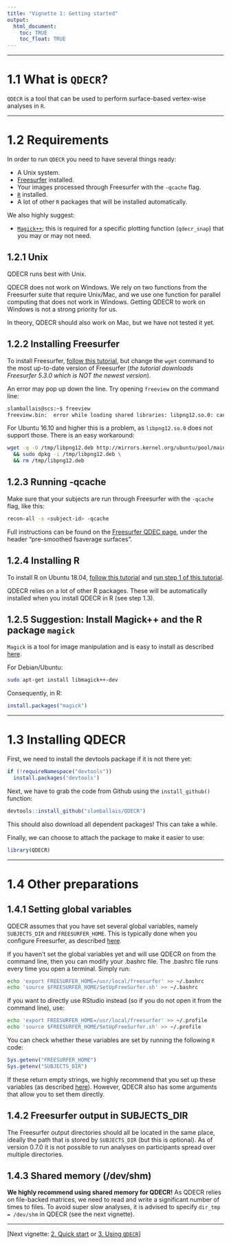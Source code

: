 ```yaml
---
title: "Vignette 1: Getting started"
output: 
  html_document:
    toc: TRUE
    toc_float: TRUE
---
```


---

# 1.1 What is `QDECR`?

`QDECR` is a tool that can be used to perform surface-based vertex-wise analyses in `R`. 

---

# 1.2 Requirements

In order to run `QDECR` you need to have several things ready:

* A Unix system.
* [Freesurfer](https://surfer.nmr.mgh.harvard.edu/) installed.
* Your images processed through Freesurfer with the `-qcache` flag.
* [`R`](https://www.r-project.org) installed.
* A lot of other `R` packages that will be installed automatically.

We also highly suggest:

* [`Magick++`](https://www.imagemagick.org/Magick++/STL.html); this is required for a specific plotting function (`qdecr_snap`) that you may or may not need.

## 1.2.1 Unix

QDECR runs best with Unix. 

QDECR does not work on Windows. We rely on two functions from the Freesurfer suite that require Unix/Mac, and we use one function for parallel computing that does not work in Windows. Getting QDECR to work on Windows is not a strong priority for us. 

In theory, QDECR should also work on Mac, but we have not tested it yet.

## 1.2.2 Installing Freesurfer

To install Freesurfer, [follow this tutorial](https://stackoverflow.com/questions/32530340/freesurfer-installed-on-ubuntu), but change the `wget` command to the most up-to-date version of Freesurfer (*the tutorial downloads Freesurfer 5.3.0 which is NOT the newest version*).

An error may pop up down the line. Try opening `freeview` on the command line:
```bash
slamballais@scs:~$ freeview
freeview.bin:  error while loading shared libraries: libpng12.so.0: cannot open shared object file: No such file or directory.
```

For Ubuntu 16.10 and higher this is a problem, as `libpng12.so.0` does not support those. There is an easy workaround:
```bash
wget -q -O /tmp/libpng12.deb http://mirrors.kernel.org/ubuntu/pool/main/libp/libpng/libpng12-0_1.2.54-1ubuntu1_amd64.deb \
  && sudo dpkg -i /tmp/libpng12.deb \
  && rm /tmp/libpng12.deb
```

## 1.2.3 Running -qcache

Make sure that your subjects are run through Freesurfer with the `-qcache` flag, like this:
```bash
recon-all -s <subject-id> -qcache
```

Full instructions can be found on the [Freesurfer QDEC page](http://surfer.nmr.mgh.harvard.edu/fswiki/FsTutorial/QdecGroupAnalysis_freeview), under the header "pre-smoothed fsaverage surfaces".

## 1.2.4 Installing R

To install R on Ubuntu 18.04, [follow this tutorial](https://www.digitalocean.com/community/tutorials/how-to-install-r-on-ubuntu-18-04) and [run step 1 of this tutorial](https://www.digitalocean.com/community/tutorials/how-to-install-r-packages-using-devtools-on-ubuntu-18-04).

QDECR relies on a lot of other R packages. These will be automatically installed when you install QDECR in R (see step 1.3).

## 1.2.5 Suggestion: Install Magick++ and the R package `magick`

`Magick` is a tool for image manipulation and is easy to install as described [here](https://cran.r-project.org/web/packages/magick/vignettes/intro.html#build_from_source).

For Debian/Ubuntu:
```bash
sudo apt-get install libmagick++-dev
```

Consequently, in R:
```R
install.packages("magick")
```

---

# 1.3 Installing QDECR

First, we need to install the devtools package if it is not there yet:
```r
if (!requireNamespace("devtools"))
  install.packages('devtools')
```

Next, we have to grab the code from Github using the `install_github()` function:
```r
devtools::install_github("slamballais/QDECR")
```

This should also download all dependent packages! This can take a while.

Finally, we can choose to attach the package to make it easier to use:
```r
library(QDECR)
```

---

# 1.4 Other preparations

## 1.4.1 Setting global variables

QDECR assumes that you have set several global variables, namely `SUBJECTS_DIR` and `FREESURFER_HOME`. This is typically done when you configure Freesurfer, as described [here](https://surfer.nmr.mgh.harvard.edu/fswiki/SetupConfiguration_Linux).

If you haven't set the global variables yet and will use QDECR on from the command line, then you can modify your .bashrc file. The .bashrc file runs every time you open a terminal. Simply run:
```bash
echo 'export FREESURFER_HOME=/usr/local/freesurfer' >> ~/.bashrc 
echo 'source $FREESURFER_HOME/SetUpFreeSurfer.sh' >> ~/.bashrc
```

If you want to directly use RStudio instead (so if you do not open it from the command line), use:
```bash
echo 'export FREESURFER_HOME=/usr/local/freesurfer' >> ~/.profile
echo 'source $FREESURFER_HOME/SetUpFreeSurfer.sh' >> ~/.profile
```

You can check whether these variables are set by running the following `R` code:
```r
Sys.getenv("FREESURFER_HOME")
Sys.getenv("SUBJECTS_DIR")
```

If these return empty strings, we highly recommend that you set up these variables (as described [here](https://surfer.nmr.mgh.harvard.edu/fswiki/SetupConfiguration_Linux)). However, QDECR also has some arguments that allow you to set them directly.

## 1.4.2 Freesurfer output in SUBJECTS_DIR

The Freesurfer output directories should all be located in the same place, ideally the path that is stored by `SUBJECTS_DIR` (but this is optional). As of version 0.7.0 it is not possible to run analyses on participants spread over multiple directories.

## 1.4.3 Shared memory (/dev/shm)

**We highly recommend using shared memory for QDECR!** As QDECR relies on file-backed matrices, we need to read and write a significant number of times to files. To avoid super slow analyses, it is advised to specify `dir_tmp = /dev/shm` in QDECR (see the next vignette).

---

[Next vignette: [2. Quick start](02-quick-start.html) or [3. Using `QDECR`](03-using-qdecr.html)]